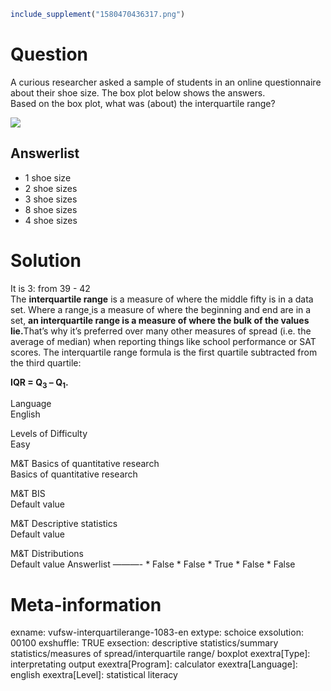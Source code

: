 ```r
include_supplement("1580470436317.png")
```

Question
========
A curious researcher asked a sample of students in an online
questionnaire about their shoe size. The box plot below shows the
answers.  
Based on the box plot, what was (about) the interquartile range?  
  
![](1580470436317.png)

Answerlist
----------
* 1 shoe size
* 2 shoe sizes
* 3 shoe sizes
* 8 shoe sizes
* 4 shoe sizes

Solution
========





It is 3: from 39 - 42  
The **interquartile range** is a measure of where the middle
fifty[](https://www.statisticshowto.datasciencecentral.com/middle-fifty/)
is in a data set. Where a
range[ ](https://www.statisticshowto.datasciencecentral.com/probability-and-statistics/statistics-definitions/range-statistics/)is
a measure of where the beginning and end are in a set, **an
interquartile range is a measure of where the bulk of the values
lie.**That’s why it’s preferred over many other measures of
spread[](https://www.statisticshowto.datasciencecentral.com/measures-of-spread/)
(i.e. the average of
median)[](https://www.statisticshowto.datasciencecentral.com/average/)[](https://www.statisticshowto.datasciencecentral.com/probability-and-statistics/statistics-definitions/median-formula/)
when reporting things like school performance or SAT scores. The
interquartile range formula is the first quartile subtracted from the
third quartile:  
  
**IQR = Q<sub>3</sub> – Q<sub>1</sub>.**





Language  
English

Levels of Difficulty  
Easy

M&T Basics of quantitative research  
Basics of quantitative research

M&T BIS  
Default value

M&T Descriptive statistics  
Default value

M&T Distributions  
Default value
Answerlist
----------
* False
* False
* True
* False
* False

Meta-information
================
exname: vufsw-interquartilerange-1083-en
extype: schoice
exsolution: 00100
exshuffle: TRUE
exsection: descriptive statistics/summary statistics/measures of spread/interquartile range/ boxplot
exextra[Type]: interpretating output
exextra[Program]: calculator
exextra[Language]: english
exextra[Level]: statistical literacy

